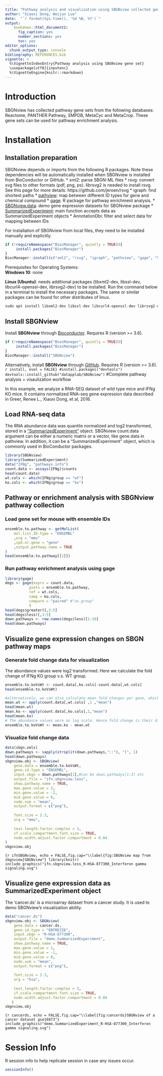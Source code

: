 ```yaml
---
title: "Pathway analysis and visualization using SBGNview collected gene set"
author: "Xiaoxi Dong, Weijun Luo"
date:  "`r format(Sys.time(), '%d %B, %Y')`"
output: 
    bookdown::html_document2:
      fig_caption: yes
      number_sections: yes
      toc: yes
editor_options: 
  chunk_output_type: console
bibliography: REFERENCES.bib
vignette: >
  %\VignetteIndexEntry{Pathway analysis using SBGNview gene set}
  \usepackage[utf8]{inputenc}
  %\VignetteEngine{knitr::rmarkdown}
---
```

# Introduction
SBGNview has collected pathway gene sets from the following databases: Reactome, PANTHER Pathway, SMPDB, MetaCyc and MetaCrop. These gene sets can be used for pathway enrichment analysis.

# Installation

## Installation preparation

SBGNview depends or imports from the following R packages. Note these dependencies will be automatically installed when SBGNview is installed from BioConductor or GitHub. 
* xml2: parse SBGN-ML files
* rsvg: convert svg files to other formats (pdf, png, ps). librsvg2 is needed to install rsvg. See this page for more details: https://github.com/jeroen/rsvg
* igraph: find shortest paths
* [pathview](https://bioconductor.org/packages/release/bioc/html/pathview.html): map between different ID types for gene and chemical compound
* [gage](https://bioconductor.org/packages/release/bioc/html/gage.html): R package for pathway enrichment analysis.
* [SBGNview.data](https://bioconductor.org/packages/release/data/experiment/html/SBGNview.data.html): demo gene expression datasets for SBGNview package
* [SummarizedExperiment](https://bioconductor.org/packages/release/bioc/html/SummarizedExperiment.html): main function accepts data as SummarizedExperiment objects
* AnnotationDbi: filter and select data for mapping between IDs

For installation of SBGNview from local files, they need to be installed manually and explicitly.
```r
if (!requireNamespace("BiocManager", quietly = TRUE)){
     install.packages("BiocManager")
}
BiocManager::install(c("xml2", "rsvg", "igraph", "pathview", "gage", "SBGNview.data", "SummarizedExperiment", "AnnotationDbi"))
```

Prerequisites for Operating Systems:  
**Windows 10**: none

**Linux (Ubuntu)**: needs additional packages (libxml2-dev, libssl-dev, libcurl4-openssl-dev, librsvg2-dev) to be installed. Run the command below in a terminal to install the necessary packages. The same or similar packages can be found for other distributes of linux.
```r
sudo apt install libxml2-dev libssl-dev libcurl4-openssl-dev librsvg2-dev
```

## Install SBGNview
Install **SBGNview** through [Bioconductor](https://bioconductor.org/packages/release/bioc/html/SBGNview.html). Requires R (version >= 3.6).
```r
if (!requireNamespace("BiocManager", quietly = TRUE)){
     install.packages("BiocManager")
}
BiocManager::install("SBGNview")
```
Alternatively, install **SBGNview** through [GitHub](https://github.com/datapplab/SBGNview_2). Requires R (version >= 3.6).
```r install, eval = FALSE}
#install.packages("devtools")
devtools::install_github("datapplab/SBGNview")
```
#Complete pathway analysis + visaulization workflow

In this example, we analyze a RNA-SEQ dataset of wild type mice and IFNg KO mice. It contains normalized RNA-seq gene expression data described in  Greer, Renee L., Xiaoxi Dong, et al, 2016.

## Load RNA-seq data
The RNA abundance data was quantile normalized and log2 transformed, stored in a ["SummarizedExperiment"](https://bioconductor.org/packages/release/bioc/html/SummarizedExperiment.html) object. SBGNview count.data argument can be either a numeric matrix or a vector, like gene.data in pathview. In addition, it can be a "SummarizedExperiment" object, which is commonly used in BioConductor packages. 

```r
library(SBGNview)
library(SummarizedExperiment)
data("IFNg", "pathways.info")
count.data <- assays(IFNg)$counts
head(count.data)
wt.cols <- which(IFNg$group == "wt")
ko.cols <- which(IFNg$group == "ko")

```

## Pathway or enrichment analysis with SBGNview pathway collection
### Load gene set for mouse with ensemble IDs
```r
ensemble.to.pathway <- getMolList(
    mol.list.ID.type = "ENSEMBL"
    ,org = "mmu"
    ,cpd.or.gene = "gene"
    ,output.pathway.name = TRUE
)
head(ensemble.to.pathway[[2]])
```


### Run pathway enrichment analysis using gage
```r
library(gage)
degs <- gage(exprs = count.data,
           gsets = ensemble.to.pathway,
           ref = wt.cols,
           samp = ko.cols,
           compare = "paired" #"as.group"
           )
head(degs$greater)[,3:5]
head(degs$less)[,3:5]
down.pathways <- row.names(degs$less)[1:10]
head(down.pathways)
```

## Visualize gene expression changes on SBGN pathway maps
### Generate fold change data for visualization
The abundance values were log2 transformed. Here we calculate the fold change of IFNg KO group v.s. WT group. 
```r
ensemble.to.koVsWt <- count.data[,ko.cols]-count.data[,wt.cols]
head(ensemble.to.koVsWt)

#alternatively, we can also calculate mean fold changes per gene, which corresponds to gage analysis above with compare="as.group"
mean.wt <- apply(count.data[,wt.cols] ,1 ,"mean")
head(mean.wt)
mean.ko <- apply(count.data[,ko.cols],1,"mean")
head(mean.ko)
# The abundance values were on log scale. Hence fold change is their difference.
ensemble.to.koVsWt <- mean.ko - mean.wt
```



### Visualize fold change data
```r
data(sbgn.xmls)
down.pathways <- sapply(strsplit(down.pathways,"::"), "[", 1)
head(down.pathways)
sbgnview.obj <- SBGNview(
    gene.data = ensemble.to.koVsWt,
    gene.id.type = "ENSEMBL",
    input.sbgn = down.pathways[1],#can be down.pathways[1:3] etc
    output.file = "ifn.sbgnview.less",
    show.pathway.name = TRUE,
    max.gene.value = 2,
    min.gene.value = -2,
    mid.gene.value = 0,
    node.sum = "mean",
    output.format = c("png"),
    
    font.size = 2.3,
    org = "mmu",
    
    text.length.factor.complex = 3,
    if.scale.compartment.font.size = TRUE,
    node.width.adjust.factor.compartment = 0.04 
)
sbgnview.obj
```
```{r ifnSBGNview, echo = FALSE,fig.cap="\\label{fig:SBGNview map from sbgnview}SBGNview"}
library(knitr)
include_graphics("ifn.sbgnview.less_R-HSA-877300_Interferon gamma signaling.svg")
```




## Visualize gene expression data as SummarizedExperiment object
The 'cancer.ds' is a microarray dataset from a cancer study. It is used to demo SBGNview's visualization ability. 
```r
data("cancer.ds")
sbgnview.obj <- SBGNview(
    gene.data = cancer.ds,
    gene.id.type = "ENTREZID",
    input.sbgn = "R-HSA-877300",
    output.file = "demo.SummarizedExperiment",
    show.pathway.name = TRUE,
    max.gene.value = 1,
    min.gene.value = -1,
    mid.gene.value = 0,
    node.sum = "mean",
    output.format = c("png"),
    
    font.size = 2.3,
    org = "hsa",
    
    text.length.factor.complex = 3,
    if.scale.compartment.font.size = TRUE,
    node.width.adjust.factor.compartment = 0.04
   )
sbgnview.obj

```
```{r cancerds, echo = FALSE,fig.cap="\\label{fig:cancerds}SBGNview of a cancer dataset gse16873"}
include_graphics("demo.SummarizedExperiment_R-HSA-877300_Interferon gamma signaling.svg")
```


# Session Info
R session info to help replicate session in case any issues occur. 
```r
sessionInfo()
```
